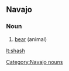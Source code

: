 ==Navajo==

===Noun===
{{infl|nv|noun}}

# [[bear]] (animal)

[[Category:Navajo nouns]]

[[lt:shash]]